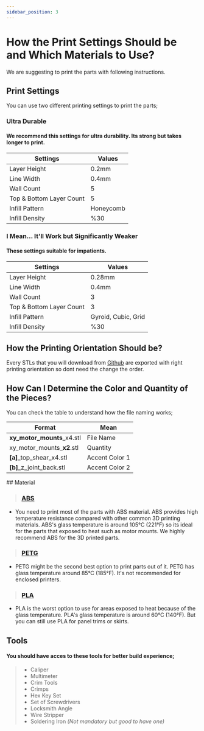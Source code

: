 ```yaml
---
sidebar_position: 3
---
```


# How the Print Settings Should be and Which Materials to Use?

We are suggesting to print the parts with following instructions.

## Print Settings

You can use two different printing settings to print the parts;

### Ultra Durable

#### We recommend this settings for ultra durability. Its strong but takes longer to print.

<table>
  <thead>
    <tr>
      <th>Settings</th>
      <th>Values</th>
    </tr>
  </thead>
  <tbody>
    <tr>
      <td>Layer Height</td>
      <td>0.2mm</td>
    </tr>
    <tr>
      <td>Line Width</td>
      <td>0.4mm</td>
    </tr>
    <tr>
      <td>Wall Count</td>
      <td>5</td>
    </tr>
    <tr>
      <td>Top &amp; Bottom Layer Count</td>
      <td>5</td>
    </tr>
    <tr>
      <td>Infill Pattern</td>
      <td>Honeycomb</td>
    </tr>
    <tr>
      <td>Infill Density</td>
      <td>%30</td>
    </tr>
  </tbody>
</table>

### I Mean... It'll Work but Significantly Weaker

#### These settings suitable for impatients.

<table>
  <thead>
    <tr>
      <th>Settings</th>
      <th>Values</th>
    </tr>
  </thead>
  <tbody>
    <tr>
      <td>Layer Height</td>
      <td>0.28mm</td>
    </tr>
    <tr>
      <td>Line Width</td>
      <td>0.4mm</td>
    </tr>
    <tr>
      <td>Wall Count</td>
      <td>3</td>
    </tr>
    <tr>
      <td>Top &amp; Bottom Layer Count</td>
      <td>3</td>
    </tr>
    <tr>
      <td>Infill Pattern</td>
      <td>Gyroid, Cubic, Grid</td>
    </tr>
    <tr>
      <td>Infill Density</td>
      <td>%30</td>
    </tr>
  </tbody>
</table>

## How the Printing Orientation Should be?

Every STLs that you will download from [Github](https://github.com/Pole-Engineering/Crossant-235) are exported with right printing orientation so dont need the change the order.

## How Can I Determine the Color and Quantity of the Pieces?

You can check the table to understand how the file naming works;

<table>
  <thead>
    <tr>
      <th>Format</th>
      <th>Mean</th>
    </tr>
  </thead>
  <tbody>
    <tr>
      <td>
        <strong>xy_motor_mounts</strong>_x4.stl
      </td>
      <td>File Name</td>
    </tr>
    <tr>
      <td>
        xy_motor_mounts_<strong style={{ color: "#ffd800" }}>x2</strong>.stl
      </td>
      <td>Quantity</td>
    </tr>
    <tr>
      <td>
        <strong>[a]</strong>_top_shear_x4.stl
      </td>
      <td>Accent Color 1</td>
    </tr>
    <tr>
      <td>
        <strong>[b]</strong>_z_joint_back.stl
      </td>
      <td>Accent Color 2</td>
    </tr>
  </tbody>
</table>
## Material

> ### [ABS](https://en.wikipedia.org/wiki/Acrylonitrile_butadiene_styrene)

- You need to print most of the parts with ABS material. ABS provides high temperature resistance compared with other common 3D printing materials. ABS's glass temperature is around 105°C (221°F) so its ideal for the parts that exposed to heat such as motor mounts. We highly recommend ABS for the 3D printed parts.

> ### [PETG](https://en.wikipedia.org/wiki/Polyethylene_terephthalate)

- PETG might be the second best option to print parts out of it. PETG has glass temperature around 85°C (185°F). It's not recommended for enclosed printers.

> ### [PLA](https://en.wikipedia.org/wiki/Polylactic_acid)

- PLA is the worst option to use for areas exposed to heat because of the glass temperature. PLA's glass temperature is around 60°C (140°F). But you can still use PLA for panel trims or skirts.

## Tools

#### You should have acces to these tools for better build experience;

> - Caliper
> - Multimeter
> - Crim Tools
> - Crimps
> - Hex Key Set
> - Set of Screwdrivers
> - Locksmith Angle
> - Wire Stripper
> - Soldering Iron _(Not mandatory but good to have one)_
